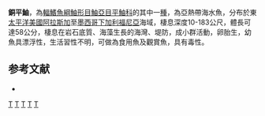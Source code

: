 {{Speciesbox
| taxon = Sebastes caurinus
| image = Sebastes caurinus.jpg
| status = NE
| status_system = IUCN3.1
| binomial_authority =  [[Richardson|Richardson]], 1844
| synonyms = *''Sebastodes caurinus, Richardson, 1844''
}}

'''銅平鮋'''，為[[輻鰭魚綱|輻鰭魚綱]][[鮋形目|鮋形目]][[鮋亞目|鮋亞目]][[平鮋科|平鮋科]]的其中一[[種|種]]，為亞熱帶海水魚，分布於東[[太平洋|太平洋]][[美國|美國]][[阿拉斯加|阿拉斯加]]至[[墨西哥|墨西哥]][[下加利福尼亞|下加利福尼亞]]海域，棲息深度10-183公尺，體長可達58公分，棲息在岩石底質、海藻生長的海灣、堤防，成小群活動，卵胎生，幼魚具漂浮性，生活習性不明，可做為食用魚及觀賞魚，具有毒性。

==参考文献==
*{{FishBase_species|genus=Sebastes|species=caurinus|year=2014|month=6}}

{{taxonbar}}

[[Category:食用魚|T]]
[[Category:觀賞魚|T]]
[[Category:有毒魚類|T]]
[[Category:平鮋屬|T]]
[[Category:1844年描述的魚類|T]]